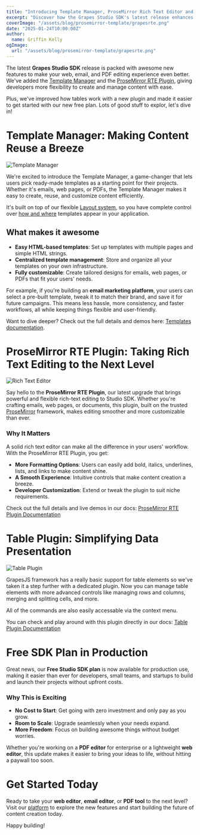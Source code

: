 ```yaml
---
title: "Introducing Template Manager, ProseMirror Rich Text Editor and more"
excerpt: "Discover how the Grapes Studio SDK's latest release enhances web, email, and PDF editors with new features like the Template Manager, ProseMirror RTE Plugin, and other plugins to elevate content creation and user experiences."
coverImage: "/assets/blog/prosemirror-template/grapesrte.png"
date: "2025-01-24T10:00:00Z"
author:
  name: Griffin Kelly
ogImage:
  url: "/assets/blog/prosemirror-template/grapesrte.png"
---
```


The latest **Grapes Studio SDK** release is packed with awesome new features to make your web, email, and PDF editing experience even better. We've added the [Template Manager](https://app.grapesjs.com/docs-sdk/configuration/templates) and the [ProseMirror RTE Plugin](https://app.grapesjs.com/docs-sdk/plugins/rte/prosemirror), giving developers more flexibility to create and manage content with ease.

Plus, we've improved how tables work with a new plugin and made it easier to get started with our new free plan. Lots of good stuff to explor, let's dive in!


# Template Manager: Making Content Reuse a Breeze

![Template Manager](/assets/blog/prosemirror-template/templates.png)

We're excited to introduce the Template Manager, a game-changer that lets users pick ready-made templates as a starting point for their projects. Whether it's emails, web pages, or PDFs, the Template Manager makes it easy to create, reuse, and customize content efficiently.

It's built on top of our flexible [Layout system](https://app.grapesjs.com/docs-sdk/configuration/layout/overview), so you have complete control over [how and where](https://app.grapesjs.com/docs-sdk/configuration/layout/components#paneltemplates) templates appear in your application.


## What makes it awesome
- **Easy HTML-based templates**: Set up templates with multiple pages and simple HTML strings.
- **Centralized template management**: Store and organize all your templates on your own infrastructure.
- **Fully customizable**: Create tailored designs for emails, web pages, or PDFs that fit your users' needs.

For example, if you're building an **email marketing platform**, your users can select a pre-built template, tweak it to match their brand, and save it for future campaigns. This means less hassle, more consistency, and faster workflows, all while keeping things flexible and user-friendly.

Want to dive deeper? Check out the full details and demos here: [Templates documentation](https://app.grapesjs.com/docs-sdk/configuration/templates).


# ProseMirror RTE Plugin: Taking Rich Text Editing to the Next Level

![Rich Text Editor](/assets/blog/prosemirror-template/rte-pm-plugin.png)

Say hello to the **ProseMirror RTE Plugin**, our latest upgrade that brings powerful and flexible rich-text editing to Studio SDK. Whether you're crafting emails, web pages, or documents, this plugin, built on the trusted [ProseMirror](https://prosemirror.net) framework, makes editing smoother and more customizable than ever.

### Why It Matters
A solid rich text editor can make all the difference in your users' workflow. With the ProseMirror RTE Plugin, you get:
- **More Formatting Options**:  Users can easily add bold, italics, underlines, lists, and links to make content shine.
- **A Smooth Experience**: Intuitive controls that make content creation a breeze.
- **Developer Customization**: Extend or tweak the plugin to suit niche requirements.

Check out the full details and live demos in our docs: [ProseMirror RTE Plugin Documentation](https://app.grapesjs.com/docs-sdk/plugins/rte/prosemirror)


# Table Plugin: Simplifying Data Presentation

![Table Plugin](/assets/blog/prosemirror-template/table-plugin.png)

GrapesJS framework has a really basic support for table elements so we've taken it a step further with a dedicated plugin. Now you can manage table elements with more advanced controls like managing rows and columns, merging and splitting cells, and more.

All of the commands are also easily accessable via the context menu.

You can check and play around with this plugin directly in our docs: [Table Plugin Documentation](https://app.grapesjs.com/docs-sdk/plugins/components/table)


# Free SDK Plan in Production

Great news, our **Free Studio SDK plan** is now available for production use, making it easier than ever for developers, small teams, and startups to build and launch their projects without upfront costs.

### Why This is Exciting
- **No Cost to Start**: Get going with zero investment and only pay as you grow.
- **Room to Scale**: Upgrade seamlessly when your needs expand.
- **More Freedom**: Focus on building awesome things without budget worries.

Whether you're working on a **PDF editor** for enterprise or a lightweight **web editor**, this update makes it easier to bring your ideas to life, without hitting a paywall too soon.


# Get Started Today

Ready to take your **web editor**, **email editor**, or **PDF tool** to the next level? Visit our [platform](https://app.grapesjs.com/) to explore the new features and start building the future of content creation today.

Happy building!
